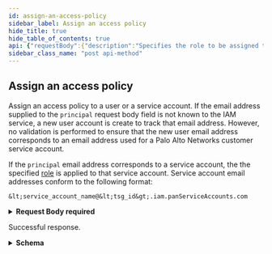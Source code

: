```yaml
---
id: assign-an-access-policy
sidebar_label: Assign an access policy
hide_title: true
hide_table_of_contents: true
api: {"requestBody":{"description":"Specifies the role to be assigned to the principal for the specified\nresource.\n","content":{"application/json":{"schema":{"title":"Root Type for access_policy","required":["role","principal","resource"],"type":"object","properties":{"role":{"description":"The [role](/sase/docs/all-roles) that you are using for this access policy.\n","type":"string","example":"superuser"},"resource":{"description":"The PAN Resource Name that identifies the TSG for which you are assigning\nthis access policy. It follows this format:\n\n  `prn:<TSG_ID>::::`\n","type":"string","example":"prn:123::::"},"principal":{"description":"The email address for the user or \n[service account](/sase/docs/service-accounts) to which you are assigning\nthis access policy. \n","type":"string","example":"user@paloaltonetworks.com"}}}}},"required":true},"tags":["AccessPolicies"],"responses":{"201":{"content":{"application/json":{"schema":{"title":"Root Type for access_policy","type":"object","properties":{"id":{"type":"string","example":"9d5104a0-1b0e-4f1d-be40-87f7810327e9","description":"Access policy's unique identifier.\n"},"role":{"description":"[Role](/sase/docs/all-roles) to assign to the principal.\n","type":"string","example":"superuser"},"resource":{"description":"Resource to which the principal is gaining access. This is a string in the format:\n\n  `prn:<TSG_ID>::::`\n","type":"string","example":"prn:123::::"},"principal":{"description":"Email address of the user or service account which is receiving this role. \n","type":"string","example":"user@paloaltonetworks.com"}}}}},"description":"Successful response."}},"operationId":"createaccess_policy","description":"Assign an access policy to a user or a service account. If the\nemail address supplied to the `principal` request body field is not\nknown to the IAM service, a new user account is create to track that\nemail address. However, no validation is performed to ensure that the\nnew user email address corresponds to an email address used for a\nPalo Alto Networks customer service account.\n\nIf the `principal` email address corresponds to a service account, \nthe the specified [role](/sase/docs/roles) is applied\nto that service account. Service account email addresses conform \nto the following format:\n\n  `<service_account_name@<tsg_id>.iam.panServiceAccounts.com`\n","parameters":[],"security":[{"Bearer":[]}],"method":"post","path":"/iam/v1/access_policies","servers":[{"url":"https://api.sase.paloaltonetworks.com"}],"securitySchemes":{"Bearer":{"type":"http","scheme":"bearer"}},"jsonRequestBodyExample":{"role":"superuser","resource":"prn:123::::","principal":"user@paloaltonetworks.com"},"info":{"title":"Access Policies","version":"1.0","description":"Access policies description.\n","contact":{}},"postman":{"name":"Assign an access policy","description":{"content":"Assign an access policy to a user or a service account. If the\nemail address supplied to the `principal` request body field is not\nknown to the IAM service, a new user account is create to track that\nemail address. However, no validation is performed to ensure that the\nnew user email address corresponds to an email address used for a\nPalo Alto Networks customer service account.\n\nIf the `principal` email address corresponds to a service account, \nthe the specified [role](/sase/docs/roles) is applied\nto that service account. Service account email addresses conform \nto the following format:\n\n  `<service_account_name@<tsg_id>.iam.panServiceAccounts.com`\n","type":"text/plain"},"url":{"path":["iam","v1","access_policies"],"host":["{{baseUrl}}"],"query":[],"variable":[]},"header":[{"key":"Content-Type","value":"application/json"},{"key":"Accept","value":"application/json"}],"method":"POST","body":{"mode":"raw","raw":"\"\"","options":{"raw":{"language":"json"}}},"auth":{"type":"bearer","bearer":[{"type":"any","value":"<Bearer Token>","key":"token"}]}}}
sidebar_class_name: "post api-method"
---
```



## Assign an access policy



Assign an access policy to a user or a service account. If the
email address supplied to the `principal` request body field is not
known to the IAM service, a new user account is create to track that
email address. However, no validation is performed to ensure that the
new user email address corresponds to an email address used for a
Palo Alto Networks customer service account.

If the `principal` email address corresponds to a service account, 
the the specified [role](/sase/docs/roles) is applied
to that service account. Service account email addresses conform 
to the following format:

  `&lt;service_account_name@&lt;tsg_id&gt;.iam.panServiceAccounts.com`


<details style={{}}><summary style={{"textAlign":"left"}}><strong>Request Body</strong><strong style={{"fontSize":"var(--ifm-code-font-size)","color":"var(--openapi-required)"}}> required</strong></summary><div style={{"textAlign":"left","marginLeft":"1rem"}}><div style={{"marginTop":"1rem","marginBottom":"1rem"}}>

Specifies the role to be assigned to the principal for the specified
resource.


</div></div><ul style={{"marginLeft":"1rem"}}><SchemaItem collapsible={false} name={"role"} required={true} schemaDescription={"The [role](/sase/docs/all-roles) that you are using for this access policy.\n"} schemaName={"string"} qualifierMessage={undefined}></SchemaItem><SchemaItem collapsible={false} name={"resource"} required={true} schemaDescription={"The PAN Resource Name that identifies the TSG for which you are assigning\nthis access policy. It follows this format:\n\n  `prn:<TSG_ID>::::`\n"} schemaName={"string"} qualifierMessage={undefined}></SchemaItem><SchemaItem collapsible={false} name={"principal"} required={true} schemaDescription={"The email address for the user or \n[service account](/sase/docs/service-accounts) to which you are assigning\nthis access policy. \n"} schemaName={"string"} qualifierMessage={undefined}></SchemaItem></ul></details><div><Tabs><TabItem label={"201"} value={"201"}><div>

Successful response.

</div><div><details style={{}}><summary style={{"textAlign":"left"}}><strong>Schema</strong></summary><div style={{"textAlign":"left","marginLeft":"1rem"}}></div><ul style={{"marginLeft":"1rem"}}><SchemaItem collapsible={false} name={"id"} required={false} schemaDescription={"Access policy's unique identifier.\n"} schemaName={"string"} qualifierMessage={undefined}></SchemaItem><SchemaItem collapsible={false} name={"role"} required={false} schemaDescription={"[Role](/sase/docs/all-roles) to assign to the principal.\n"} schemaName={"string"} qualifierMessage={undefined}></SchemaItem><SchemaItem collapsible={false} name={"resource"} required={false} schemaDescription={"Resource to which the principal is gaining access. This is a string in the format:\n\n  `prn:<TSG_ID>::::`\n"} schemaName={"string"} qualifierMessage={undefined}></SchemaItem><SchemaItem collapsible={false} name={"principal"} required={false} schemaDescription={"Email address of the user or service account which is receiving this role. \n"} schemaName={"string"} qualifierMessage={undefined}></SchemaItem></ul></details></div></TabItem></Tabs></div>
      